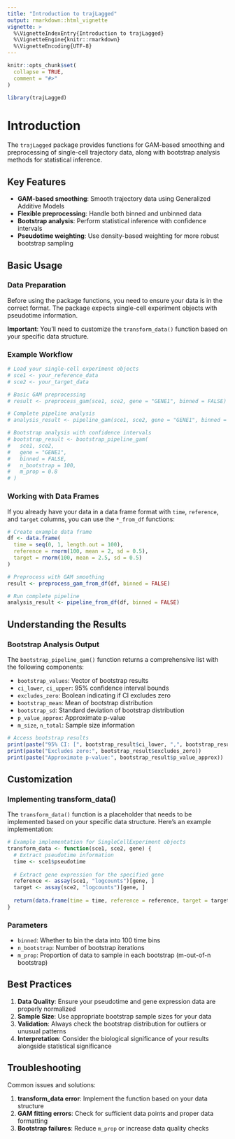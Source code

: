 ```yaml
---
title: "Introduction to trajLagged"
output: rmarkdown::html_vignette
vignette: >
  %\VignetteIndexEntry{Introduction to trajLagged}
  %\VignetteEngine{knitr::rmarkdown}
  %\VignetteEncoding{UTF-8}
---
```


```r
knitr::opts_chunk$set(
  collapse = TRUE,
  comment = "#>"
)
```

```r
library(trajLagged)
```

# Introduction

The `trajLagged` package provides functions for GAM-based smoothing and preprocessing of single-cell trajectory data, along with bootstrap analysis methods for statistical inference.

## Key Features

- **GAM-based smoothing**: Smooth trajectory data using Generalized Additive Models
- **Flexible preprocessing**: Handle both binned and unbinned data
- **Bootstrap analysis**: Perform statistical inference with confidence intervals
- **Pseudotime weighting**: Use density-based weighting for more robust bootstrap sampling

## Basic Usage

### Data Preparation

Before using the package functions, you need to ensure your data is in the correct format. The package expects single-cell experiment objects with pseudotime information.

**Important**: You'll need to customize the `transform_data()` function based on your specific data structure.

### Example Workflow

```r
# Load your single-cell experiment objects
# sce1 <- your_reference_data
# sce2 <- your_target_data

# Basic GAM preprocessing
# result <- preprocess_gam(sce1, sce2, gene = "GENE1", binned = FALSE)

# Complete pipeline analysis
# analysis_result <- pipeline_gam(sce1, sce2, gene = "GENE1", binned = FALSE)

# Bootstrap analysis with confidence intervals
# bootstrap_result <- bootstrap_pipeline_gam(
#   sce1, sce2, 
#   gene = "GENE1", 
#   binned = FALSE,
#   n_bootstrap = 100,
#   m_prop = 0.8
# )
```

### Working with Data Frames

If you already have your data in a data frame format with `time`, `reference`, and `target` columns, you can use the `*_from_df` functions:

```r
# Create example data frame
df <- data.frame(
  time = seq(0, 1, length.out = 100),
  reference = rnorm(100, mean = 2, sd = 0.5),
  target = rnorm(100, mean = 2.5, sd = 0.5)
)

# Preprocess with GAM smoothing
result <- preprocess_gam_from_df(df, binned = FALSE)

# Run complete pipeline
analysis_result <- pipeline_from_df(df, binned = FALSE)
```

## Understanding the Results

### Bootstrap Analysis Output

The `bootstrap_pipeline_gam()` function returns a comprehensive list with the following components:

- `bootstrap_values`: Vector of bootstrap results
- `ci_lower`, `ci_upper`: 95% confidence interval bounds
- `excludes_zero`: Boolean indicating if CI excludes zero
- `bootstrap_mean`: Mean of bootstrap distribution
- `bootstrap_sd`: Standard deviation of bootstrap distribution
- `p_value_approx`: Approximate p-value
- `m_size`, `n_total`: Sample size information

```r
# Access bootstrap results
print(paste("95% CI: [", bootstrap_result$ci_lower, ",", bootstrap_result$ci_upper, "]"))
print(paste("Excludes zero:", bootstrap_result$excludes_zero))
print(paste("Approximate p-value:", bootstrap_result$p_value_approx))
```

## Customization

### Implementing transform_data()

The `transform_data()` function is a placeholder that needs to be implemented based on your specific data structure. Here's an example implementation:

```r
# Example implementation for SingleCellExperiment objects
transform_data <- function(sce1, sce2, gene) {
  # Extract pseudotime information
  time <- sce1$pseudotime
  
  # Extract gene expression for the specified gene
  reference <- assay(sce1, "logcounts")[gene, ]
  target <- assay(sce2, "logcounts")[gene, ]
  
  return(data.frame(time = time, reference = reference, target = target))
}
```

### Parameters

- `binned`: Whether to bin the data into 100 time bins
- `n_bootstrap`: Number of bootstrap iterations
- `m_prop`: Proportion of data to sample in each bootstrap (m-out-of-n bootstrap)

## Best Practices

1. **Data Quality**: Ensure your pseudotime and gene expression data are properly normalized
2. **Sample Size**: Use appropriate bootstrap sample sizes for your data
3. **Validation**: Always check the bootstrap distribution for outliers or unusual patterns
4. **Interpretation**: Consider the biological significance of your results alongside statistical significance

## Troubleshooting

Common issues and solutions:

1. **transform_data error**: Implement the function based on your data structure
2. **GAM fitting errors**: Check for sufficient data points and proper data formatting
3. **Bootstrap failures**: Reduce `m_prop` or increase data quality checks 